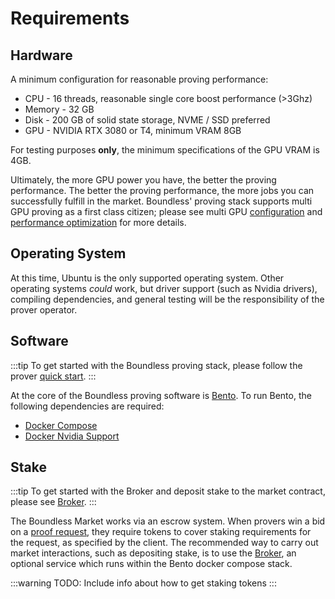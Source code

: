 # Requirements

## Hardware

A minimum configuration for reasonable proving performance:

* CPU - 16 threads, reasonable single core boost performance (>3Ghz)
* Memory - 32 GB
* Disk - 200 GB of solid state storage, NVME / SSD preferred
* GPU - NVIDIA RTX 3080 or T4, minimum VRAM 8GB

For testing purposes **only**, the minimum specifications of the GPU VRAM is 4GB.

Ultimately, the more GPU power you have, the better the proving performance. The better the proving performance, the more jobs you can successfully fulfill in the market. Boundless' proving stack supports multi GPU proving as a first class citizen; please see multi GPU [configuration](/prove/performance-optimization#multiple-agents-and-gpus) and [performance optimization](/prove/performance-optimization#multiple-agents-and-gpus) for more details.

## Operating System

At this time, Ubuntu is the only supported operating system. Other operating systems *could* work, but driver support (such as Nvidia drivers), compiling dependencies, and general testing will be the responsibility of the prover operator.

## Software

:::tip
To get started with the Boundless proving stack, please follow the prover [quick start](/prove/quick-start).
:::

At the core of the Boundless proving software is [Bento](/prove/proving-stack#what-is-bento). To run Bento, the following dependencies are required:

* [Docker Compose](https://docs.docker.com/compose/)
* [Docker Nvidia Support](https://docs.nvidia.com/datacenter/cloud-native/container-toolkit/latest/index.html)

## Stake

:::tip
To get started with the Broker and deposit stake to the market contract, please see [Broker](/prove/broker#broker-configuration).
:::

The Boundless Market works via an escrow system.
When provers win a bid on a [proof request](/introduction/proof-lifecycle#3-provers-bid-on-the-request), they require tokens to cover staking requirements for the request, as specified by the client.
The recommended way to carry out market interactions, such as depositing stake, is to use the [Broker](/prove/broker#broker-configuration), an optional service which runs within the Bento docker compose stack.

:::warning
TODO: Include info about how to get staking tokens
:::
